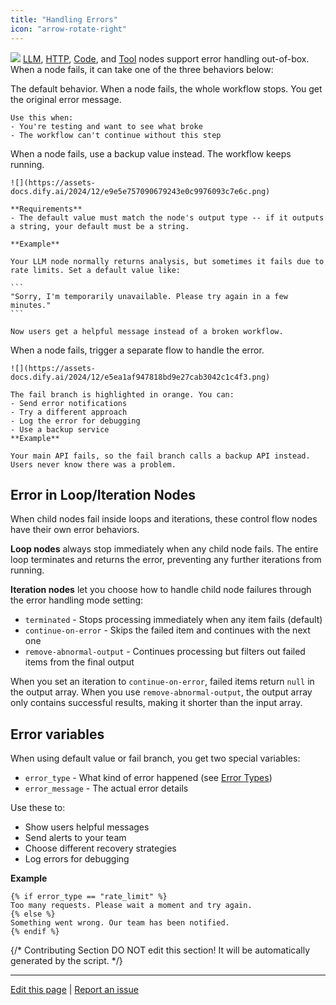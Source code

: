 ```yaml
---
title: "Handling Errors"
icon: "arrow-rotate-right"
---
```


![](https://assets-docs.dify.ai/2024/12/6e2655949889d4d162945d840d698649.png)
[LLM](/en/documentation/pages/nodes/llm), [HTTP](/en/documentation/pages/nodes/http-request), [Code](/en/documentation/pages/nodes/code), and [Tool](/en/documentation/pages/nodes/tools) 
nodes support error handling out-of-box. When a node fails, it can take one of the three behaviors below:

<AccordionGroup>
  <Accordion title="None">
    The default behavior. When a node fails, the whole workflow stops. You get the original error message.

    Use this when:
    - You're testing and want to see what broke
    - The workflow can't continue without this step
  </Accordion>
  <Accordion title="Default Value">
    When a node fails, use a backup value instead. The workflow keeps running.

    ![](https://assets-docs.dify.ai/2024/12/e9e5e757090679243e0c9976093c7e6c.png)

    **Requirements**
    - The default value must match the node's output type -- if it outputs a string, your default must be a string.

    **Example**

    Your LLM node normally returns analysis, but sometimes it fails due to rate limits. Set a default value like:

    ```
    "Sorry, I'm temporarily unavailable. Please try again in a few minutes."
    ```

    Now users get a helpful message instead of a broken workflow.
  </Accordion>
  <Accordion title="Fail Branch">
    When a node fails, trigger a separate flow to handle the error.

    ![](https://assets-docs.dify.ai/2024/12/e5ea1af947818bd9e27cab3042c1c4f3.png)

    The fail branch is highlighted in orange. You can:
    - Send error notifications
    - Try a different approach
    - Log the error for debugging
    - Use a backup service
    **Example**

    Your main API fails, so the fail branch calls a backup API instead. Users never know there was a problem.
  </Accordion>
</AccordionGroup>

## Error in Loop/Iteration Nodes

When child nodes fail inside loops and iterations, these control flow nodes have their own error behaviors.

**Loop nodes** always stop immediately when any child node fails. The entire loop terminates and returns the error, preventing any further iterations from running.

**Iteration nodes** let you choose how to handle child node failures through the error handling mode setting:

- `terminated` - Stops processing immediately when any item fails (default)
- `continue-on-error` - Skips the failed item and continues with the next one
- `remove-abnormal-output` - Continues processing but filters out failed items from the final output

When you set an iteration to `continue-on-error`, failed items return `null` in the output array. When you use `remove-abnormal-output`, the output array only contains successful results, making it shorter than the input array.

## Error variables

When using default value or fail branch, you get two special variables:

- `error_type` - What kind of error happened (see [Error Types](en/documentation/pages/debug/error-types))
- `error_message` - The actual error details

Use these to:
- Show users helpful messages
- Send alerts to your team
- Choose different recovery strategies
- Log errors for debugging

**Example**

```
{% if error_type == "rate_limit" %}
Too many requests. Please wait a moment and try again.
{% else %}
Something went wrong. Our team has been notified.
{% endif %}
```

{/*
Contributing Section
DO NOT edit this section!
It will be automatically generated by the script.
*/}

---

[Edit this page](https://github.com/langgenius/dify-docs/edit/main/en/documentation/pages/build/predefined-error-handling-logic.mdx) | [Report an issue](https://github.com/langgenius/dify-docs/issues/new?template=docs.yml)

